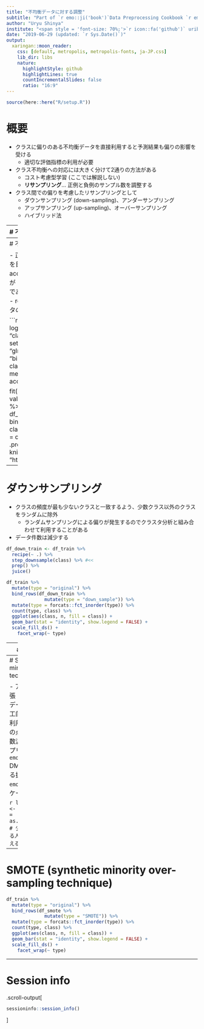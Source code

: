 ```yaml
---
title: "不均衡データに対する調整"
subtitle: "Part of `r emo::ji('book')`Data Preprocessing Cookbook `r emo::ji('cook')`"
author: "Uryu Shinya"
institute: "<span style = 'font-size: 70%;'>`r icon::fa('github')` uribo `r icon::fa('twitter')` u_ribo</span>"
date: "2019-06-29 (updated: `r Sys.Date()`)"
output:
  xaringan::moon_reader:
    css: [default, metropolis, metropolis-fonts, ja-JP.css]
    lib_dir: libs
    nature:
      highlightStyle: github
      highlightLines: true
      countIncrementalSlides: false
      ratio: "16:9"
---
```


```r
source(here::here("R/setup.R"))
```

# 概要

- クラスに偏りのある不均衡データを直接利用すると予測結果も偏りの影響を受ける
    - 適切な評価指標の利用が必要
- クラス不均衡への対応には大きく分けて2通りの方法がある
    - コスト考慮型学習 (ここでは解説しない)
    - **リサンプリング**... 正例と負例のサンプル数を調整する
- クラス間での偏りを考慮したリサンプリングとして
    - ダウンサンプリング (down-sampling)、アンダーサンプリング
    - アップサンプリング (up-sampling)、オーバーサンプリング
    - ハイブリッド法

---
# 不均衡データ

- クラスに属する件数に偏りがあるデータを不均衡データ (imbalanced data) と呼ぶ
    - e.g. 迷惑メールを区別するための「負例 (迷惑メール)」と「正例 (正常なメール)」
    - 多クラス分類においては、あるクラスに集中したり、人気のないクラスが発生することもある
    - 異常検知の分野では特に顕著
- 不均衡のある状態でクラス分類を行うと多数派に偏った識別が行われてしまう

.pull-left[
```r
set.seed(123)
df_imbl <- tibble(class = c(rep(TRUE, 1000),
                            rep(FALSE, 9000)) %>% 
    as.numeric() %>% 
    as.factor(),
  value = rnorm(10000))

imbl_split <- initial_split(df_imbl)
df_train <- training(imbl_split)
df_test <- testing(imbl_split)
```
]

.pull-right[
```r
p_impb <- 
  df_train %>% 
  count(class) %>% 
  ggplot(aes(class, n, fill = class)) +
  geom_bar(stat = "identity", show.legend = FALSE) +
  scale_fill_ds()

p_impb
```
]

---
# 不均衡データの問題

- 正例データに対する識別を目的に分類を行う
- accuracy 90%を達成するが「すべてのデータが負例である」と予測された精度
    - recall 100%... 正例データの検出はできていない

```r
mod_eng_glm <- logistic_reg(mode = "classification") %>%
  set_engine(engine = "glm",
             family = "binomial")
classification_metric <- metric_set(precision, accuracy, recall)

fit(
  mod_eng_glm,
  class ~ value,
  data = df_train) %>% 
  predict(new_data = df_train) %>%
  bind_cols(df_train) %>% 
  classification_metric(truth = class, estimate = .pred_class) %>% 
  knitr::kable(format = "html")
```



---
# ダウンサンプリング

- クラスの頻度が最も少ないクラスと一致するよう、少数クラス以外のクラスをランダムに除外
    - ランダムサンプリングによる偏りが発生するのでクラスタ分析と組み合わせて利用することがある
- データ件数は減少する

```r
df_down_train <- df_train %>% 
  recipe(~ .) %>% 
  step_downsample(class) %>% #<<
  prep() %>% 
  juice()
```

```r
df_train %>% 
  mutate(type = "original") %>% 
  bind_rows(df_down_train %>% 
              mutate(type = "down_sample")) %>% 
  mutate(type = forcats::fct_inorder(type)) %>% 
  count(type, class) %>% 
  ggplot(aes(class, n, fill = class)) +
  geom_bar(stat = "identity", show.legend = FALSE) +
  scale_fill_ds() +
    facet_wrap(~ type)
```


---
# アップサンプリング

- 少数のクラスを多数派のクラス件数と同じになるよう、ランダムに複製を行う
    - 過学習を引き起こしやすい
        - 既存データの複製ではなく、ノイズを加えたデータを増やす事で解決

```r
df_up_train <- df_train %>% 
  recipe(~ .) %>% 
  step_upsample(class) %>% #<<
  prep() %>% 
  juice()
```

```r
df_train %>% 
  mutate(type = "original") %>% 
  bind_rows(df_up_train %>% 
              mutate(type = "up_sample")) %>% 
  mutate(type = forcats::fct_inorder(type)) %>% 
  count(type, class) %>% 
  ggplot(aes(class, n, fill = class)) +
  geom_bar(stat = "identity", show.legend = FALSE) +
  scale_fill_ds() +
    facet_wrap(~ type)
```

---
# SMOTE (synthetic minority over-sampling technique)

- アップサンプリングの拡張 (ハイブリッド法)
    - 既存データの複製ではなく、人工的に生成されたデータを利用する
         - k最近傍点までの点をランダムに生成
    - 多数派に対してはダウンサンプリング
- `r emo::ji("owl")` DMwR::SMOTE()
- さらなる拡張として `ROSE` (`r emo::ji("owl")` ROSEパッケージ) など

```r
library(DMwR)
df_smote <- 
  SMOTE(class ~ ., 
        data = as.data.frame(df_train),
        # 少数派データとして追加される人工データの最近傍の数を与える #<<
        k = 5) #<<
```

---
# SMOTE (synthetic minority over-sampling technique)

```r
df_train %>% 
  mutate(type = "original") %>% 
  bind_rows(df_smote %>% 
              mutate(type = "SMOTE")) %>% 
  mutate(type = forcats::fct_inorder(type)) %>% 
  count(type, class) %>% 
  ggplot(aes(class, n, fill = class)) +
  geom_bar(stat = "identity", show.legend = FALSE) +
  scale_fill_ds() +
    facet_wrap(~ type)
```

---
# Session info

.scroll-output[
```r
sessioninfo::session_info()
```
]
